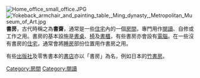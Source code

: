 {{Otheruses|私塾|subject=閱讀用的房間|other=古代又稱為「書房」的私學}}
[[File:Home_office_small_office.JPG|thumb]]
[[File:Yokeback_armchair_and_painting_table,_Ming_dynasty,_Metropolitan_Museum_of_Art.jpg|thumb]]
'''書房'''，古代時稱之為'''書齋'''，通常是一些[[住宅|住宅]]內的一個[[房間|房間]]，專門用作[[閱讀|閱讀]]、自修或工作之用。書房的基本設施是[[書桌|書桌]]、[[椅|椅]]及[[書櫃|書櫃]]，有些書房亦會設有[[電腦|電腦]]。在一些沒有書房的[[住宅|住宅]]，通常會將[[睡房|睡房]]部份位置用作書房之用。

有些[[出版社|出版社]]及零售書本的[[書店|書店]]亦以「書房」為名，例如日本的[[竹書房|竹書房]]。

{{Authority control}}
{{Arch-stub}}

[[Category:房間|Category:房間]]
[[Category:閱讀|Category:閱讀]]